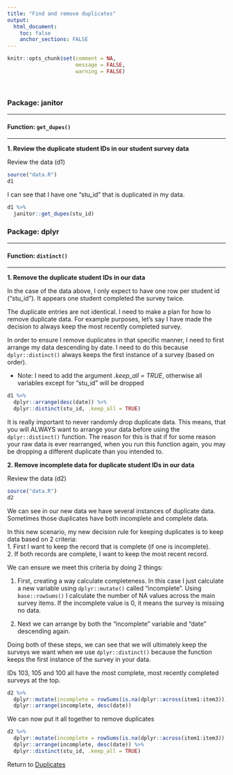 ```yaml
---
title: "Find and remove duplicates"
output: 
  html_document:
    toc: false
    anchor_sections: FALSE
---
```


```r
knitr::opts_chunk$set(comment = NA,
                      message = FALSE,
                      warning = FALSE)
```

<br>

### Package: janitor

---

#### Function: `get_dupes()`

---

**1\. Review the duplicate student IDs in our student survey data**

Review the data (d1)

```r

source("data.R")
d1

```

I can see that I have one "stu_id" that is duplicated in my data. 

```r

d1 %>% 
  janitor::get_dupes(stu_id)

```


### Package: dplyr

---

#### Function: `distinct()`

---

**1\. Remove the duplicate student IDs in our data**

In the case of the data above, I only expect to have one row per student id ("stu_id"). It appears one student completed the survey twice. 

The duplicate entries are not identical. I need to make a plan for how to remove duplicate data. For example purposes, let's say I have made the decision to always keep the most recently completed survey.

In order to ensure I remove duplicates in that specific manner, I need to first arrange my data descending by date. I need to do this because `dplyr::distinct()` always keeps the first instance of a survey (based on order).

* Note: I need to add the argument *.keep_all = TRUE*, otherwise all variables except for "stu_id" will be dropped

```r

d1 %>%
  dplyr::arrange(desc(date)) %>%
  dplyr::distinct(stu_id, .keep_all = TRUE)

```

It is really important to never randomly drop duplicate data. This means, that you will ALWAYS want to arrange your data before using the `dplyr::distinct()` function. The reason for this is that if for some reason your raw data is ever rearranged, when you run this function again, you may be dropping a different duplicate than you intended to.

**2\. Remove incomplete data for duplicate student IDs in our data**

Review the data (d2)

```r

source("data.R")
d2

```

We can see in our new data we have several instances of duplicate data. Sometimes those duplicates have both incomplete and complete data.

In this new scenario, my new decision rule for keeping duplicates is to keep data based on 2 criteria:  
1. First I want to keep the record that is complete (if one is incomplete).  
2. If both records are complete, I want to keep the most recent record.  

We can ensure we meet this criteria by doing 2 things:

1. First, creating a way calculate completeness. In this case I just calculate a new variable using `dplyr::mutate()` called "incomplete". Using `base::rowSums()` I calculate the number of NA values across the main survey items. If the incomplete value is 0, it means the survey is missing no data.

2. Next we can arrange by both the "incomplete" variable and "date" descending again.

Doing both of these steps, we can see that we will ultimately keep the surveys we want when we use `dplyr::distinct()` because the function keeps the first instance of the survey in your data.

IDs 103, 105 and 100 all have the most complete, most recently completed surveys at the top.

```r

d2 %>%
  dplyr::mutate(incomplete = rowSums(is.na(dplyr::across(item1:item3)))) %>%
  dplyr::arrange(incomplete, desc(date))

```

We can now put it all together to remove duplicates

```r

d2 %>%
  dplyr::mutate(incomplete = rowSums(is.na(dplyr::across(item1:item3)))) %>%
  dplyr::arrange(incomplete, desc(date)) %>%
  dplyr::distinct(stu_id, .keep_all = TRUE)

```

Return to [Duplicates](https://github.com/Cghlewis/data-wrangling-functions/wiki/Duplicates)
